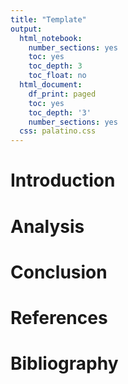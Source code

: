 ```yaml
---
title: "Template"
output:
  html_notebook:
    number_sections: yes
    toc: yes
    toc_depth: 3
    toc_float: no
  html_document:
    df_print: paged
    toc: yes
    toc_depth: '3'
    number_sections: yes
  css: palatino.css
---
```


# Introduction

# Analysis

# Conclusion

# References

# Bibliography
